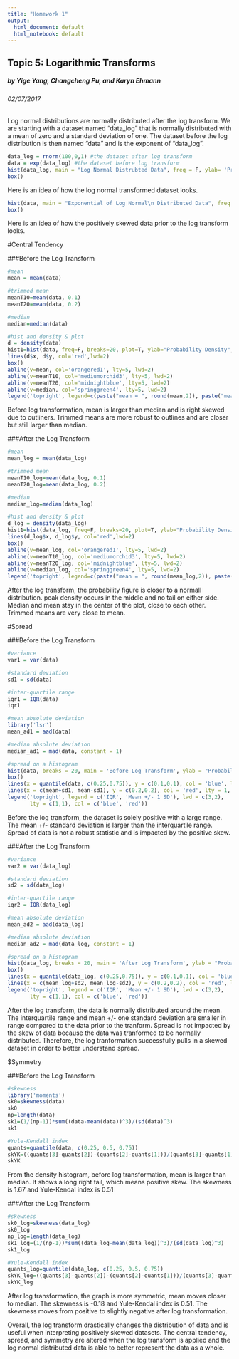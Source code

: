 ```yaml
---
title: "Homework 1"
output:
  html_document: default
  html_notebook: default
---
```

## Topic 5: Logarithmic Transforms
##### by Yige Yang, Changcheng Pu, and Karyn Ehmann
###### 02/07/2017

Log normal distributions are normally distributed after the log transform. We are starting with a dataset named "data_log" that is normally distributed with a mean of zero and a standard deviation of one. The dataset before the log distribution is then named "data" and is the exponent of "data_log". 


```r
data_log = rnorm(100,0,1) #the dataset after log transform
data = exp(data_log) #the dataset before log transform
hist(data_log, main = "Log Normal Distrubted Data", freq = F, ylab= 'Probability Density', breaks = 20)
box()
```

Here is an idea of how the log normal transformed dataset looks. 

```r
hist(data, main = "Exponential of Log Normal\n Distributed Data", freq = F, ylab = 'Probability Density', breaks = 20)
box()
```

Here is an idea of how the positively skewed data prior to the log transform looks.

#Central Tendency

###Before the Log Transform
```r
#mean
mean = mean(data) 

#trimmed mean
meanT10=mean(data, 0.1)
meanT20=mean(data, 0.2)

#median
median=median(data)

#hist and density & plot
d = density(data)
hist1=hist(data, freq=F, breaks=20, plot=T, ylab="Probability Density", main="Before Log Transform") 
lines(d$x, d$y, col='red',lwd=2)
box()
abline(v=mean, col='orangered1', lty=5, lwd=2) 
abline(v=meanT10, col='mediumorchid3', lty=5, lwd=2) 
abline(v=meanT20, col='midnightblue', lty=5, lwd=2) 
abline(v=median, col='springgreen4', lty=5, lwd=2) 
legend('topright', legend=c(paste("mean = ", round(mean,2)), paste("mean trim 10% = ", round(meanT10,2)), paste("mean trim 20% = ", round(meanT20,2)), paste("median = ", round(median,2))), lty=rep(2,2), lwd=rep(2,2), col=c("orangered1","mediumorchid3", "midnightblue", "springgreen4"))

```
Before log transformation, mean is larger than median and is right skewed due to outliners. Trimmed means are more robust to outlines and are closer but still larger than median.

###After the Log Transform
```r
#mean
mean_log = mean(data_log) 

#trimmed mean
meanT10_log=mean(data_log, 0.1)
meanT20_log=mean(data_log, 0.2)

#median
median_log=median(data_log)

#hist and density & plot
d_log = density(data_log)
hist1=hist(data_log, freq=F, breaks=20, plot=T, ylab="Probability Density", main="After Log Transform") 
lines(d_log$x, d_log$y, col='red',lwd=2)
box()
abline(v=mean_log, col='orangered1', lty=5, lwd=2) 
abline(v=meanT10_log, col='mediumorchid3', lty=5, lwd=2) 
abline(v=meanT20_log, col='midnightblue', lty=5, lwd=2) 
abline(v=median_log, col='springgreen4', lty=5, lwd=2) 
legend('topright', legend=c(paste("mean = ", round(mean_log,2)), paste("mean trim 10% = ", round(meanT10_log,2)), paste("mean trim 20% = ", round(meanT20_log,2)), paste("median = ", round(median_log,2))), lty=rep(2,2), lwd=rep(2,2), col=c("orangered1","mediumorchid3", "midnightblue", "springgreen4"))

```

After the log transform, the probability figure is closer to a normall distribution. peak density occurs in the middle and no tail on either side. Median and mean stay in the center of the plot, close to each other. Trimmed means are very close to mean.



#Spread

###Before the Log Transform
```r
#variance
var1 = var(data)

#standard deviation
sd1 = sd(data)

#inter-quartile range
iqr1 = IQR(data)
iqr1

#mean absolute deviation
library('lsr')
mean_ad1 = aad(data)

#median absolute deviation
median_ad1 = mad(data, constant = 1)

#spread on a histogram
hist(data, breaks = 20, main = 'Before Log Transform', ylab = "Probability Density", freq = F)
box()
lines(x = quantile(data, c(0.25,0.75)), y = c(0.1,0.1), col = 'blue', lty = 1, lwd = 3)
lines(x = c(mean+sd1, mean-sd1), y = c(0.2,0.2), col = 'red', lty = 1, lwd = 2 )
legend('topright', legend = c('IQR', 'Mean +/- 1 SD'), lwd = c(3,2), 
       lty = c(1,1), col = c('blue', 'red'))

```

Before the log transform, the dataset is solely positive with a large range. The mean +/- standard deviation is larger than the interquartile range. Spread of data is not a robust statistic and is impacted by the positive skew. 

###After the Log Transform

```r
#variance
var2 = var(data_log)

#standard deviation
sd2 = sd(data_log)

#inter-quartile range
iqr2 = IQR(data_log)

#mean absolute deviation
mean_ad2 = aad(data_log)

#median absolute deviation
median_ad2 = mad(data_log, constant = 1)

#spread on a histogram
hist(data_log, breaks = 20, main = 'After Log Transform', ylab = "Probability Density", freq = F)
box()
lines(x = quantile(data_log, c(0.25,0.75)), y = c(0.1,0.1), col = 'blue', lty = 1, lwd = 3)
lines(x = c(mean_log+sd2, mean_log-sd2), y = c(0.2,0.2), col = 'red', lty = 1, lwd = 2 )
legend('topright', legend = c('IQR', 'Mean +/- 1 SD'), lwd = c(3,2), 
       lty = c(1,1), col = c('blue', 'red'))
```

After the log transform, the data is normally distributed around the mean. The interquartile range and mean +/- one standard deviation are smaller in range compared to the data prior to the tranform. Spread is not impacted by the skew of data because the data was tranformed to be normally distributed. Therefore, the log tranformation successfully pulls in a skewed dataset in order to better understand spread.  

$Symmetry

###Before the Log Transform
```r
#skewness
library('moments')
sk0=skewness(data)
sk0
np=length(data)
sk1=(1/(np-1))*sum((data-mean(data))^3)/(sd(data)^3)
sk1

#Yule-Kendall index
quants=quantile(data, c(0.25, 0.5, 0.75))
skYK=((quants[3]-quants[2])-(quants[2]-quants[1]))/(quants[3]-quants[1])
skYK
```
From the density histogram, before log transformation, mean is larger than median. It shows a long right tail, which means positive skew. The skewness is 1.67 and Yule-Kendal index is 0.51

###After the Log Transform

```r
#skewness
sk0_log=skewness(data_log)
sk0_log
np_log=length(data_log)
sk1_log=(1/(np-1))*sum((data_log-mean(data_log))^3)/(sd(data_log)^3)
sk1_log

#Yule-Kendall index
quants_log=quantile(data_log, c(0.25, 0.5, 0.75))
skYK_log=((quants[3]-quants[2])-(quants[2]-quants[1]))/(quants[3]-quants[1])
skYK_log
```
After log transformation, the graph is more symmetric, mean moves closer to median. The skewness is -0.18 and Yule-Kendal index is 0.51. The skewness moves from positive to slightly negative after log transformation. 


Overall, the log transform drastically changes the distribution of data and is useful when interpreting positively skewed datasets. The central tendency, spread, and symmetry are altered when the log transform is applied and the log normal distributed data is able to better represent the data as a whole. 



